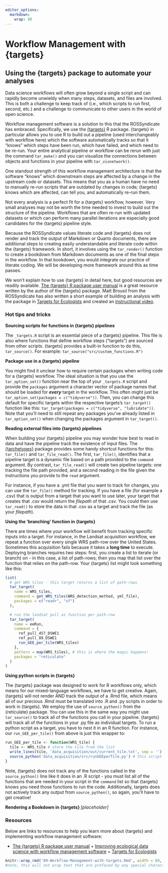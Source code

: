 ```yaml
---
editor_options:
  markdown:
    wrap: 80
---
```


# Workflow Management with {targets}

## Using the {targets} package to automate your analyses

Data science workflows will often grow beyond a single script and can rapidly
become unwieldy when many steps, datasets, and files are involved. This is both
a challenge to keep track of (i.e., which scripts to run first, second, etc.)
and a challenge to communicate to other users in the world of open science.

Workflow management software is a solution to this that the ROSSyndicate has
embraced. Specifically, we use the
[{targets}](https://books.ropensci.org/targets/) R package. {targets} in
particular allows you to use R to build out a pipeline (used interchangeably
with workflow here) which the software automatically tracks so that it "knows"
which steps have been run, which have failed, and which need to be re-run. Your
entire analytical pipeline or workflow can be rerun with just the command
`tar_make()` and you can visualize the connections between objects and
functions in your pipeline with `tar_visnetwork()`.

One standout strength of this workflow management architecture is that the
software "knows" which downstream steps are affected by a change in the
upstream code or datasets. This means that you as a human have no need to
manually re-run scripts that are outdated by changes in code; {targets} knows
which are affected, can tell you, and automatically re-run them.

Not every analysis is a perfect fit for a {targets} workflow, however. Very
small analyses may not be worth the time needed to invest to build out the
structure of the pipeline. Workflows that are often re-run with updated
datasets or which can perform many parallel iterations are especially good
candidates for the {targets} pipeline style.

Because the ROSSyndicate values literate code and {targets} does not render and
track the output of Markdown or Quarto documents, there are additional steps to
creating easily understandable and literate code within the {targets}
framework. In short, it involves using the `tar_render()` function to create a
bookdown from Markdown documents as one of the final steps in the workflow. In
that bookdown, you would integrate our practice of literate coding. We will be
developing more framework around this as time passes.

We won't explain how to use {targets} in detail here, but good resources are
readily available. [The {targets} R package user
manual](https://books.ropensci.org/targets/) is a great resource written by the
author of the {targets} package. Matt Brousil from the ROSSyndicate has also
written a short example of building an analysis with the package in [Targets
for Ecologists](https://targets-ecology.netlify.app/) and created an
[instructional video](https://www.youtube.com/watch?v=UG4xqYcDpxw).

### Hot tips and tricks

**Sourcing scripts for functions in {targets} pipelines**

The `_targets.R` script is an essential piece of a {targets} pipeline. This
file is also where functions that define workflow steps ("targets") are sourced
from other scripts. {targets} provides a built-in function to do this,
`tar_source()`. For example: `tar_source("src/custom_functions.R")`

**Package use in a {targets} pipeline**

You might find it unclear how to require certain packages when writing code for
a {targets} workflow. The ideal situation is that you use the
`tar_option_set()` function near the top of your `_targets.R` script and
provide the `packages` argument a character vector of package names that should
be loaded for ***every*** target in the workflow. This often might just be
`tar_option_set(packages = c("tidyverse"))`. Then, you can change this default
for specific targets within the respective targets's `tar_target()` function
like this: `tar_target(packages = c("tidyverse", "lubridate"))`. Note that
you'll need to still repeat any packages you've already listed in
`tar_option_set()` when changing the packages argument in `tar_target()`.

**Reading external files into {targets} pipelines**

When building your {targets} pipeline you may wonder how best to read in data
and have the pipeline track the existence of input files. The
[{tarchetypes}](https://docs.ropensci.org/tarchetypes/) package provides some
handy shortcut functions for this: `tar_file()` and `tar_file_read()`. The
first, `tar_file()`, identifies that a pipeline target is a dynamic file based
on a path provided to the `command` argument. By contrast, `tar_file_read()`
will create two pipeline targets: one tracking the file path provided, and a
second reading in the file given the instructions you provide to the `read`
argument.

For instance, if you have a .yml file that you want to track for changes, you
can use the `tar_file()` method for tracking. If you have a file (for example a
.csv) that is output from a target that you want to use later, your target that
creates that .csv would return the *filepath* of that .csv. You could then use
`tar_read()` to store the data in that .csv as a target and track the file (as
your *filepath*).

**Using the 'branching' function in {targets}**

There are times where your workflow will benefit from tracking specific inputs
into a target. For instance, in the Landsat acquisition workflow, we repeat a
function over every single WRS path-row over the United States. Sometimes this
acquisition fails because it takes a **long time** to execute. Deploying
branches requires two steps: first, you create a list to iterate (or branch) on
- in this case, a list of path-rows; then you map that list over the function
that relies on the path-row. Your {targets} list might look something like
this:

```r
list(
  # get WRS tiles - this target returns a list of path-rows
  tar_target(
    name = WRS_tiles,
    command = get_WRS_tiles(WRS_detection_method, yml_file),
    packages = c("readr", "sf")
  ),

  # run the landsat pull as function per path-row
  tar_target(
    name = eeRun,
    command = {
      ref_pull_457_DSWE1
      ref_pull_89_DSWE1
      run_GEE_per_tile(WRS_tiles)
    },
    pattern = map(WRS_tiles), # this is where the magic happens!
    packages = "reticulate"
  )
)
```

**Using python scripts in {targets}**

The {targets} package was designed to work for R workflows only, which means
for our mixed-language workflows, we have to get creative. Again, {targets}
will not render AND track the output of a .Rmd file, which means all of our
precious .Rmd must be translated into .R and .py scripts in order to work in
{targets}. We employ the use of `source_python()` from the {reticulate}
package. You can use this in the same way you might use `tar_source()` to track
all of the functions you call in your pipeline. {targets} will track all of the
functions in your .py file as individual targets. To run a python script as a
target, you have to nest it in an R function. For instance, our
`run_GEE_per_tile()` from above is just this wrapper to:

```r
run_GEE_per_tile <- function(WRS_tile) {
  tile <- WRS_tile # store the tile from the list
  write_lines(tile, 'data_acquisition/out/current_tile.txt', sep = '') # save it as a generic file
  source_python('data_acquisition/src/runGEEperTile.py') # this script actually *reads* the generic file above as one of the first steps
}
```

Note, {targets} does not track any of the functions called in the
`source_python()` line like it does in an .R script - you must list all of the
functions that are needed in your script in the `command` list so that
{targets} knows you need those functions to run the code. Additionally, targets
does not actively track any output from `source_python()`, so again, you'll
have to get creative!

**Rendering a Bookdown in {targets} ** *[placeholder]*

### Resources

Below are links to resources to help you learn more about {targets} and
implementing workflow management software:

-   [The {targets} R package user manual](https://books.ropensci.org/targets/) + [Improving ecological data science with workflow management software](https://doi.org/10.1111/2041-210X.14113) + [Targets for Ecologists](https://targets-ecology.netlify.app/)

```r
knitr::wrap_rmd('09-Workflow-Management-with-targets.Rmd', width = 80, backup = NULL)
#note, this will not wrap text that are prefaced by any special characters (like bullets!)
```
